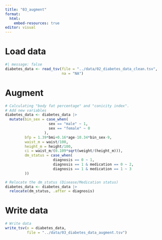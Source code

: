```yaml
---
title: "03_augment"
format:
  html:
    embed-resources: true
editor: visual
---
```


# Load data

```r
#| message: false
diabetes_data <- read_tsv(file = "../data/02_diabetes_data_clean.tsv",
                          na = "NA")
```

# Augment

```r
# Calculating "body fat percentage" and "conicity index".
# Add new variables
diabetes_data <- diabetes_data |> 
  mutate(bin_sex = case_when(
                    sex == "male" ~ 1,
                    sex == "female" ~ 0
                  ),
         bfp = 1.39*bmi+0.16*age-10.34*bin_sex-9,
         waist_m = waist/100,
         height_m = height/100,
         ci = waist_m/(0.109*sqrt(weight/(height_m))),
         dm_status = case_when(
                      diagnosis == 0 ~ 1,
                      diagnosis == 1 & medication == 0 ~ 2,
                      diagnosis == 1 & medication == 1 ~ 3
         ))
```

```r
# Relocate the dm_status (Disease/Medication status)
diabetes_data <- diabetes_data |> 
  relocate(dm_status, .after = diagnosis)
```

# Write data

```r
# Write data 
write_tsv(x = diabetes_data,
          file = "../data/03_diabetes_data_augment.tsv")
```
